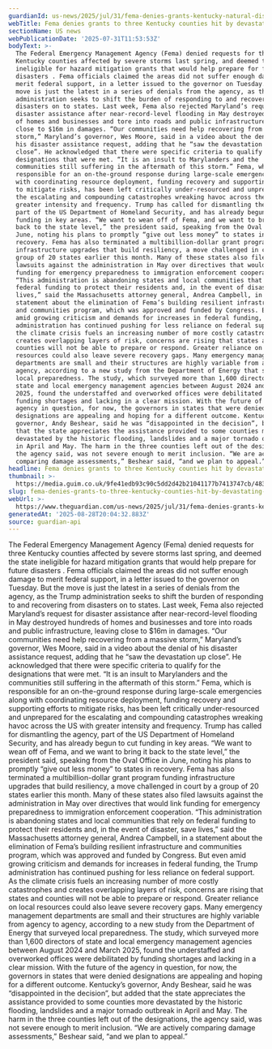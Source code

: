 ```yaml
---
guardianId: us-news/2025/jul/31/fema-denies-grants-kentucky-natural-disaster
webTitle: Fema denies grants to three Kentucky counties hit by devastating storms
sectionName: US news
webPublicationDate: '2025-07-31T11:53:53Z'
bodyText: >-
  The Federal Emergency Management Agency (Fema) denied requests for three
  Kentucky counties affected by severe storms last spring, and deemed the state
  ineligible for hazard mitigation grants that would help prepare for future
  disasters . Fema officials claimed the areas did not suffer enough damage to
  merit federal support, in a letter issued to the governor on Tuesday. But the
  move is just the latest in a series of denials from the agency, as the Trump
  administration seeks to shift the burden of responding to and recovering from
  disasters on to states. Last week, Fema also rejected Maryland’s request for
  disaster assistance after near-record-level flooding in May destroyed hundreds
  of homes and businesses and tore into roads and public infrastructure, leaving
  close to $16m in damages. “Our communities need help recovering from a massive
  storm,” Maryland’s governor, Wes Moore, said in a video about the denial of
  his disaster assistance request, adding that he “saw the devastation up
  close”. He acknowledged that there were specific criteria to qualify for the
  designations that were met. “It is an insult to Marylanders and the
  communities still suffering in the aftermath of this storm.” Fema, which is
  responsible for an on-the-ground response during large-scale emergencies along
  with coordinating resource deployment, funding recovery and supporting efforts
  to mitigate risks, has been left critically under-resourced and unprepared for
  the escalating and compounding catastrophes wreaking havoc across the US with
  greater intensity and frequency. Trump has called for dismantling the agency,
  part of the US Department of Homeland Security, and has already begun to cut
  funding in key areas. “We want to wean off of Fema, and we want to bring it
  back to the state level,” the president said, speaking from the Oval Office in
  June, noting his plans to promptly “give out less money” to states in
  recovery. Fema has also terminated a multibillion-dollar grant program funding
  infrastructure upgrades that build resiliency, a move challenged in court by a
  group of 20 states earlier this month. Many of these states also filed
  lawsuits against the administration in May over directives that would link
  funding for emergency preparedness to immigration enforcement cooperation.
  “This administration is abandoning states and local communities that rely on
  federal funding to protect their residents and, in the event of disaster, save
  lives,” said the Massachusetts attorney general, Andrea Campbell, in a
  statement about the elimination of Fema’s building resilient infrastructure
  and communities program, which was approved and funded by Congress. But even
  amid growing criticism and demands for increases in federal funding, the Trump
  administration has continued pushing for less reliance on federal support. As
  the climate crisis fuels an increasing number of more costly catastrophes and
  creates overlapping layers of risk, concerns are rising that states and
  counties will not be able to prepare or respond. Greater reliance on local
  resources could also leave severe recovery gaps. Many emergency management
  departments are small and their structures are highly variable from agency to
  agency, according to a new study from the Department of Energy that surveyed
  local preparedness. The study, which surveyed more than 1,600 directors of
  state and local emergency management agencies between August 2024 and March
  2025, found the understaffed and overworked offices were debilitated by
  funding shortages and lacking in a clear mission. With the future of the
  agency in question, for now, the governors in states that were denied
  designations are appealing and hoping for a different outcome. Kentucky’s
  governor, Andy Beshear, said he was “disappointed in the decision”, but added
  that the state appreciates the assistance provided to some counties more
  devastated by the historic flooding, landslides and a major tornado outbreak
  in April and May. The harm in the three counties left out of the designations,
  the agency said, was not severe enough to merit inclusion. “We are actively
  comparing damage assessments,” Beshear said, “and we plan to appeal.”
headline: Fema denies grants to three Kentucky counties hit by devastating storms
thumbnail: >-
  https://media.guim.co.uk/9fe41edb93c90c5dd2d42b21041177b7413747cb/483_0_4827_3862/500.jpg
slug: fema-denies-grants-to-three-kentucky-counties-hit-by-devastating-storms
webUrl: >-
  https://www.theguardian.com/us-news/2025/jul/31/fema-denies-grants-kentucky-natural-disaster
generatedAt: '2025-08-28T20:04:32.883Z'
source: guardian-api
---
```

The Federal Emergency Management Agency (Fema) denied requests for three Kentucky counties affected by severe storms last spring, and deemed the state ineligible for hazard mitigation grants that would help prepare for future disasters . Fema officials claimed the areas did not suffer enough damage to merit federal support, in a letter issued to the governor on Tuesday. But the move is just the latest in a series of denials from the agency, as the Trump administration seeks to shift the burden of responding to and recovering from disasters on to states. Last week, Fema also rejected Maryland’s request for disaster assistance after near-record-level flooding in May destroyed hundreds of homes and businesses and tore into roads and public infrastructure, leaving close to $16m in damages. “Our communities need help recovering from a massive storm,” Maryland’s governor, Wes Moore, said in a video about the denial of his disaster assistance request, adding that he “saw the devastation up close”. He acknowledged that there were specific criteria to qualify for the designations that were met. “It is an insult to Marylanders and the communities still suffering in the aftermath of this storm.” Fema, which is responsible for an on-the-ground response during large-scale emergencies along with coordinating resource deployment, funding recovery and supporting efforts to mitigate risks, has been left critically under-resourced and unprepared for the escalating and compounding catastrophes wreaking havoc across the US with greater intensity and frequency. Trump has called for dismantling the agency, part of the US Department of Homeland Security, and has already begun to cut funding in key areas. “We want to wean off of Fema, and we want to bring it back to the state level,” the president said, speaking from the Oval Office in June, noting his plans to promptly “give out less money” to states in recovery. Fema has also terminated a multibillion-dollar grant program funding infrastructure upgrades that build resiliency, a move challenged in court by a group of 20 states earlier this month. Many of these states also filed lawsuits against the administration in May over directives that would link funding for emergency preparedness to immigration enforcement cooperation. “This administration is abandoning states and local communities that rely on federal funding to protect their residents and, in the event of disaster, save lives,” said the Massachusetts attorney general, Andrea Campbell, in a statement about the elimination of Fema’s building resilient infrastructure and communities program, which was approved and funded by Congress. But even amid growing criticism and demands for increases in federal funding, the Trump administration has continued pushing for less reliance on federal support. As the climate crisis fuels an increasing number of more costly catastrophes and creates overlapping layers of risk, concerns are rising that states and counties will not be able to prepare or respond. Greater reliance on local resources could also leave severe recovery gaps. Many emergency management departments are small and their structures are highly variable from agency to agency, according to a new study from the Department of Energy that surveyed local preparedness. The study, which surveyed more than 1,600 directors of state and local emergency management agencies between August 2024 and March 2025, found the understaffed and overworked offices were debilitated by funding shortages and lacking in a clear mission. With the future of the agency in question, for now, the governors in states that were denied designations are appealing and hoping for a different outcome. Kentucky’s governor, Andy Beshear, said he was “disappointed in the decision”, but added that the state appreciates the assistance provided to some counties more devastated by the historic flooding, landslides and a major tornado outbreak in April and May. The harm in the three counties left out of the designations, the agency said, was not severe enough to merit inclusion. “We are actively comparing damage assessments,” Beshear said, “and we plan to appeal.”
